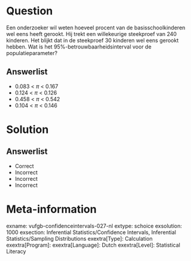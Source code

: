 Question
========

Een onderzoeker wil weten hoeveel procent van de basisschoolkinderen wel eens heeft gerookt. Hij trekt een willekeurige steekproef van 240 kinderen. Het blijkt dat in de steekproef 30 kinderen wel eens gerookt hebben. Wat is het 95%-betrouwbaarheidsinterval voor de populatieparameter?
  
Answerlist
----------
* 0.083 < $\pi$ < 0.167
* 0.124 < $\pi$ < 0.126
* 0.458 < $\pi$ < 0.542
* 0.104 < $\pi$ < 0.146

Solution
========

Answerlist
----------
* Correct
* Incorrect
* Incorrect
* Incorrect

Meta-information
================
exname: vufgb-confidenceintervals-027-nl
extype: schoice
exsolution: 1000
exsection: Inferential Statistics/Confidence Intervals, Inferential Statistics/Sampling Distributions
exextra[Type]: Calculation
exextra[Program]: 
exextra[Language]: Dutch
exextra[Level]: Statistical Literacy
